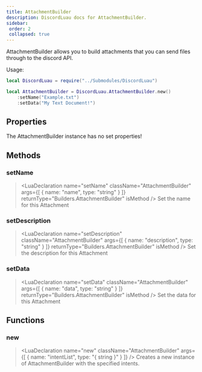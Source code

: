 ```yaml
---
title: AttachmentBuilder
description: DiscordLuau docs for AttachmentBuilder.
sidebar:
 order: 2
 collapsed: true
---
```

[//]: # (This file was automatically compiled through the Generator luau code under this repository)
[//]: # (if you want to edit the documentation of discord-luau, please write changes)
[//]: # (to the discord-luau repository itself, we extract the comments from discord-luau and translate)
[//]: # (them into markdown files that Nextra can interpret!)

[//]: # (----- DOCUMENT IMPORTS ----- )


[//]: # (----- DOCUMENT DESCRIPTION ----- )

AttachmentBuilder allows you to build attachments that you can send files through to the discord API.

Usage:
```lua
local DiscordLuau = require("../Submodules/DiscordLuau")

local AttachmentBuilder = DiscordLuau.AttachmentBuilder.new()
	:setName("Example.txt")
	:setData("My Text Document!")
```

[//]: # (----- DOCUMENT PROPERTIES ----- )

## Properties

The AttachmentBuilder instance has no set properties!

[//]: # (----- DOCUMENT METHODS ----- )

## Methods

### setName

> <LuaDeclaration name="setName" className="AttachmentBuilder" args={[ { name: "name", type: "string" } ]} returnType="Builders.AttachmentBuilder" isMethod />
Set the name for this Attachment
### setDescription

> <LuaDeclaration name="setDescription" className="AttachmentBuilder" args={[ { name: "description", type: "string" } ]} returnType="Builders.AttachmentBuilder" isMethod />
Set the description for this Attachment
### setData

> <LuaDeclaration name="setData" className="AttachmentBuilder" args={[ { name: "data", type: "string" } ]} returnType="Builders.AttachmentBuilder" isMethod />
Set the data for this Attachment

[//]: # (----- DOCUMENT FUNCTIONS ----- )

## Functions

### new

> <LuaDeclaration name="new" className="AttachmentBuilder" args={[ { name: "intentList", type: "{ string }" } ]} />
Creates a new instance of AttachmentBuilder with the specified intents.

